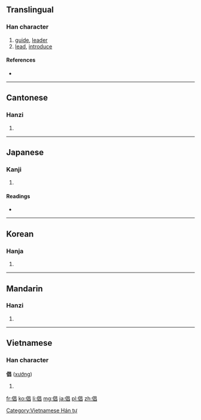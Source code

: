==Translingual==

===Han character===
{{Han char|rn=9|rad=人|as=08|sn=10|four=2626<sub>0</sub>|canj=人日日 (OAA)|ids=⿰[[亻]][[昌]]}}

# [[guide]], [[leader]]
# [[lead]], [[introduce]]

====References====
* {{Han ref|kx=0108.120|dkj=00783|dj=0231.020|hdz=10177.050|uh=5021|ud=20513|bh=ADD2|bd=44498}}

----

==Cantonese==

===Hanzi===
{{yue-hanzi|jyut=|y=cheung1}}

# {{defn|lang=yue|sort=人08}}

----

==Japanese==

===Kanji===
{{ja-kanji|grade=|rs=人08}}

# {{defn|lang=ja|sort=人08}}

====Readings====
* {{ja-readings|on=[[しょう]] (shō)|kun=[[わざおぎ]] (wazaogi)}}

----

==Korean==

===Hanja===
{{ko-hanja|hangeul=창|rv=chang|mr=ch'ang}}

# {{defn|lang=ko|sort=人08}}

----

==Mandarin==

===Hanzi===
{{cmn-hanzi|pin=[[chàng]] ([[chang4]])|wg=ch'ang<sup>4</sup>}}

# {{defn|lang=cmn|sort=人08}}

----

==Vietnamese==

===Han character===
'''倡''' ([[xướng]])

# {{defn|Vietnamese}}

[[Category:Vietnamese Hán tự]]

[[fr:倡]]
[[ko:倡]]
[[li:倡]]
[[mg:倡]]
[[ja:倡]]
[[pl:倡]]
[[zh:倡]]